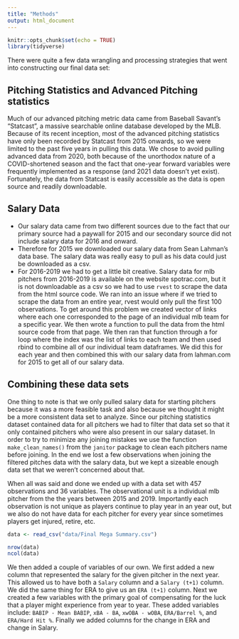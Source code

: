 ```yaml
---
title: "Methods"
output: html_document
---
```


```r
knitr::opts_chunk$set(echo = TRUE)
library(tidyverse)
```

There were quite a few data wrangling and processing strategies that went into constructing our final data set:

## Pitching Statistics and Advanced Pitching statistics

Much of our advanced pitching metric data came from Baseball Savant's "Statcast", a massive searchable online database developed by the MLB. Because of its recent inception, most of the advanced pitching statistics have only been recorded by Statcast from 2015 onwards, so we were limited to the past five years in pulling this data. We chose to avoid pulling advanced data from 2020, both because of the unorthodox nature of a COVID-shortened season and the fact that one-year forward variables were frequently implemented as a response (and 2021 data doesn't yet exist). Fortunately, the data from Statcast is easily accessible as the data is open source and readily downloadable.
    
## Salary Data

  - Our salary data came from two different sources due to the fact that our primary source
    had a paywall for 2015 and our secondary source did not include salary data for 2016 and      onward. 
  - Therefore for 2015 we downloaded our salary data from Sean Lahman's data base. The
    salary data was really easy to pull as his data could just be downloaded as a csv.
  - For 2016-2019 we had to get a little bit creative. Salary data for mlb pitchers from
    2016-2019 is available on the website spotrac.com, but it is not downloadable as a csv so 
    we had to use `rvest` to scrape the data from the html source code. We ran into an issue 
    where if we tried to scrape the data from an entire year, rvest would only pull the first 
    100 observations. To get around this problem we created vector of links where each one 
    corresponded to the page of an individual mlb team for a specific year. We then wrote a       function to pull the data from the html source code from that page. We then ran that          function through a for loop where the index was the list of links to each team and then       used rbind to combine all of our individual team dataframes. We did this for each year
    and then combined this with our salary data from lahman.com for 2015 to get all of our 
    salary data.
    
## Combining these data sets

One thing to note is that we only pulled salary data for starting pitchers because it was a more feasible task and also because we thought it might be a more consistent data set to analyze. Since our pitching statistics dataset contained data for all pitchers we had to filter that data set so that it only contained pitchers who were also present in our salary dataset. In order to try to minimize any joining mistakes we use the function `make_clean_names()` from the `janitor` package to clean each pitchers name before joining. In the end we lost a few observations when joining the filtered pitches data with the salary data, but we kept a sizeable enough data set that we weren't concerned about that.

When all was said and done we ended up with a data set with 457 observations and 36 variables. The observational unit is a individual mlb pitcher from the the years between 2015 and 2019. Importantly each observation is not unique as players continue to play year in an year out, but we also do not have data for each pitcher for every year since sometimes players get injured, retire, etc.

```r
data <- read_csv("data/Final Mega Summary.csv")

nrow(data)
ncol(data)
```

We then added a couple of variables of our own. We first added a new column that represented the salary for the given pitcher in the next year. This allowed us to have both a `Salary` column and a `Salary (t+1)` column. We did the same thing for ERA to give us an `ERA (t+1)` column. Next we created a few variables with the primary goal of compensating for the luck that a player might experience from year to year. These added variables include: `BABIP - Mean BABIP`, `xBA - BA`, `xwOBA - wOBA`, `ERA/Barrel %`, and `ERA/Hard Hit %`. Finally we added columns for the change in ERA and change in Salary.
    
    
    
    
  
